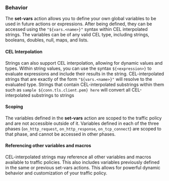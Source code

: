 ### Behavior

The **set-vars** action allows you to define your own global variables to be used in future actions or expressions. After being defined,
they can be accessed using the `"${vars.<name>}"` syntax within CEL interpolated strings. The variables can be of any valid CEL type,
including strings, booleans, doubles, null, maps, and lists.

#### CEL Interpolation

Strings can also support CEL interpolation, allowing for dynamic values and types. Within string values, you can use the syntax `${<expression>}` to evaluate expressions and include their results in the string.
CEL-interpolated strings that are exactly of the form `"${vars.<name>}"` will resolve to the evaluated type. Strings that contain CEL-interpolated substrings within them such as `sample ${conn.tls.client.pem} here` will convert all CEL-interpolated substrings to strings

#### Scoping

The variables defined in the **set-vars** action are scoped to the traffic policy and are not accessible outside of it. Variables defined in each of the three phases (`on_http_request`, `on_http_response`, `on_tcp_connect`) are scoped to that phase, and cannot be accessed in other phases.

#### Referencing other variables and macros

CEL-interpolated strings may reference all other variables and macros available to traffic policies. This also includes variables previously defined in the same or previous set-vars actions. This allows for powerful dynamic behavior and customization of your traffic policy.
